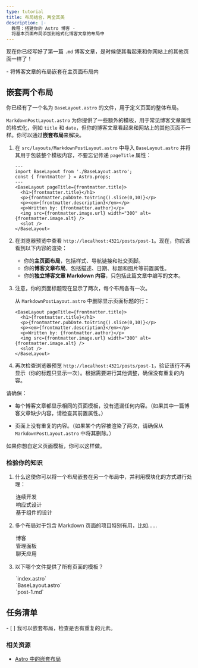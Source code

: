 ```yaml
---
type: tutorial
title: 布局结合，两全其美
description: |-
  教程：搭建你的 Astro 博客 -
  将基本页面布局添加到格式化博客文章的布局中
---
```


现在你已经写好了第一篇 `.md` 博客文章，是时候使其看起来和你网站上的其他页面一样了！

<PreCheck>
  - 将博客文章的布局嵌套在主页面布局内
</PreCheck>

## 嵌套两个布局

你已经有了一个名为 `BaseLayout.astro` 的文件，用于定义页面的整体布局。

`MarkdownPostLayout.astro` 为你提供了一些额外的模板，用于常见博客文章属性的格式化，例如 `title` 和 `date`，但你的博客文章看起来和网站上的其他页面不一样。你可以通过**嵌套布局**来解决。

1. 在 `src/layouts/MarkdownPostLayout.astro` 中导入 `BaseLayout.astro` 并将其用于包装整个模板内容，不要忘记传递 `pageTitle` 属性：

    ```astro title="src/layouts/MarkdownPostLayout.astro" ins={2,5,12}
    ---
    import BaseLayout from './BaseLayout.astro';
    const { frontmatter } = Astro.props;
    ---
    <BaseLayout pageTitle={frontmatter.title}>
      <h1>{frontmatter.title}</h1>
      <p>{frontmatter.pubDate.toString().slice(0,10)}</p>
      <p><em>{frontmatter.description}</em></p>
      <p>Written by: {frontmatter.author}</p>
      <img src={frontmatter.image.url} width="300" alt={frontmatter.image.alt} />
      <slot />
    </BaseLayout>
    ```

2. 在浏览器预览中查看 `http://localhost:4321/posts/post-1`。现在，你应该看到以下内容的渲染：

    - 你的**主页面布局**，包括样式、导航链接和社交页脚。
    - 你的**博客文章布局**，包括描述、日期、标题和图片等前置属性。
    - 你的**独立博客文章 Markdown 内容**，只包括此篇文章中编写的文本。

3. 注意，你的页面标题现在显示了两次，每个布局各有一次。

    从 `MarkdownPostLayout.astro` 中删除显示页面标题的行：

    ```astro title="src/layouts/MarkdownPostLayout.astro" del={2}
    <BaseLayout pageTitle={frontmatter.title}>
      <h1>{frontmatter.title}</h1>
      <p>{frontmatter.pubDate.toString().slice(0,10)}</p>
      <p><em>{frontmatter.description}</em></p>
      <p>Written by: {frontmatter.author}</p>
      <img src={frontmatter.image.url} width="300" alt={frontmatter.image.alt} />
      <slot />
    </BaseLayout>
    ```

5. 再次检查浏览器预览 `http://localhost:4321/posts/post-1`，验证该行不再显示（你的标题只显示一次）。根据需要进行其他调整，确保没有重复的内容。

请确保：

  - 每个博客文章都显示相同的页面模板，没有遗漏任何内容。（如果其中一篇博客文章缺少内容，请检查其前置属性。）

  - 页面上没有重复的内容。（如果某个内容被渲染了两次，请确保从 `MarkdownPostLayout.astro` 中将其删除。）

如果你想自定义页面模板，你可以这样做。

<Box icon="question-mark">

### 检验你的知识

1. 什么这使你可以将一个布局嵌套在另一个布局中，并利用模块化的方式进行处理：

    <MultipleChoice>
      <Option>
        连续开发
      </Option>
      <Option>
        响应式设计
      </Option>
      <Option isCorrect>
        基于组件的设计
      </Option>
    </MultipleChoice>

2. 多个布局对于包含 Markdown 页面的项目特别有用，比如……

    <MultipleChoice>
      <Option isCorrect>
        博客
      </Option>
      <Option>
        管理面板
      </Option>
      <Option>
        聊天应用
      </Option>
    </MultipleChoice>

3. 以下哪个文件提供了所有页面的模板？

    <MultipleChoice>
      <Option>
        `index.astro`
      </Option>
      <Option isCorrect>
        `BaseLayout.astro`
      </Option>
      <Option>
        `post-1.md`
      </Option>
    </MultipleChoice>
</Box>

<Box icon="check-list">

## 任务清单

<Checklist>
- [ ] 我可以嵌套布局，检查是否有重复的元素。
</Checklist>
</Box>

### 相关资源

- [Astro 中的嵌套布局](/zh-cn/basics/layouts/#嵌套布局)
